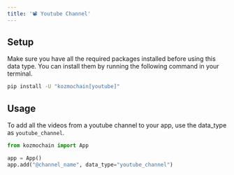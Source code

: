 ```yaml
---
title: '📽️ Youtube Channel'
---
```


## Setup

Make sure you have all the required packages installed before using this data type. You can install them by running the following command in your terminal.

```bash
pip install -U "kozmochain[youtube]"
```

## Usage

To add all the videos from a youtube channel to your app, use the data_type as `youtube_channel`.

```python
from kozmochain import App

app = App()
app.add("@channel_name", data_type="youtube_channel")
```
